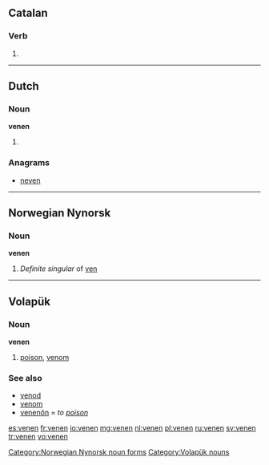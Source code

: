 {{also|Venen|veñen}}
==Catalan==

===Verb===
{{infl form|ca|verb}}

# {{ca-verb form of|p=3|n=pl|t=pres|m=ind|vendre}}

----

==Dutch==

===Noun===
'''venen'''

# {{plural of|veen|lang=nl}}

===Anagrams===
* [[neven#Dutch|neven]]

----

==Norwegian Nynorsk==

===Noun===
'''venen'''

# ''Definite singular'' of [[ven#Nynorsk|ven]]

[[Category:Norwegian Nynorsk noun forms]]

----

==Volapük==

===Noun===
'''venen'''

# [[poison]], [[venom]]

===See also===
* [[venod]]
* [[venom]]
* [[venenön]] = ''to [[poison]]''

[[Category:Volapük nouns]]

[[es:venen]]
[[fr:venen]]
[[io:venen]]
[[mg:venen]]
[[nl:venen]]
[[pl:venen]]
[[ru:venen]]
[[sv:venen]]
[[tr:venen]]
[[vo:venen]]